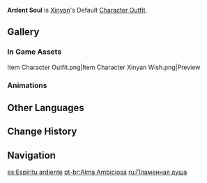 {{Outfit Infobox
|id           = 204400
|image        = <gallery>
Character Xinyan Full Wish.png|Wish
Character Xinyan Game.png|In Game
</gallery>
|character    = Xinyan
|type         = Default
|description  = [[Xinyan]]'s outfit. A rocker's stage costume adorned with spikes.
|obtain       = Unlocked upon obtaining character
}}
'''Ardent Soul''' is [[Xinyan]]'s Default [[Character Outfit]].

==Gallery==
===In Game Assets===
<gallery hideaddbutton="true" captionalign="center">
Item Character Outfit.png|Item
Character Xinyan Wish.png|Preview
</gallery>

===Animations===
{{Preview
|size=180px
|file1=Idle Xinyan 1

|file2=Idle Xinyan 2

|file3=Talent Menu Xinyan

|file4=Weapon Menu Xinyan
}}

==Other Languages==
{{Other Languages
|en      = Ardent Soul
|zhs     = 灵魂热望
|zhs_rm  = Línghún rèwàng
|zht     = 靈魂熱望
|zht_rm  = Línghún rèwàng
|zh_tl   = 
|ja      = 熱烈な魂
|ja_rm   = Netsuretsuna Tamashii
|ja_tl   = Ardent Soul
|ko      = 열렬한 영혼
|ko_rm   = Yeolryeolhan yeonghon
|ko_tl   = Passionate Spirit
|es      = Espíritu ardiente
|es_tl   = Ardent Spirit
|fr      = Âme ardente
|fr_tl   = Ardent Soul
|ru      = Пламенная душа
|ru_tl   = Fiery Soul
|th      = จิตวิญญาณแห่งชาวร็อก
|th_rm   = Chitwinyan haeng chao rok
|th_tl   = Spirit of Rock
|th_note = "Rock" refers to the music genre.
|vi      = Linh Hồn Mong Mỏi
|vi_tl   = Longing Soul
|de      = Glühende Seele
|de_tl   = Ardent Soul
|id      = Ardent Soul
|pt      = Alma Ambiciosa
|pt_tl   = Ambitious Soul
}}

==Change History==
{{Change History|1.1}}

==Navigation==
{{Dressing Room Navbox|type=outfit}}

[[es:Espíritu ardiente]]
[[pt-br:Alma Ambiciosa]]
[[ru:Пламенная душа]]